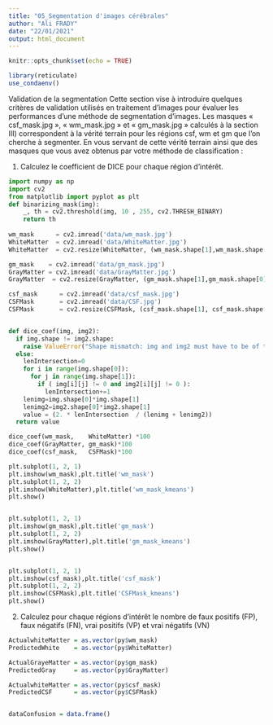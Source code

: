 ```yaml
---
title: "05_Segmentation d'images cérébrales"
author: "Ali FRADY"
date: "22/01/2021"
output: html_document
---
```


```r
knitr::opts_chunk$set(echo = TRUE)
```

```r
library(reticulate)
use_condaenv()
```


Validation de la segmentation
Cette section vise à introduire quelques critères de validation utilisés en traitement d’images pour évaluer les performances d’une méthode de segmentation d’images. Les masques « csf_mask.jpg », « wm_mask.jpg » et « gm_mask.jpg » calculés à la section III) correspondent à la vérité terrain pour les régions csf, wm et gm que l’on cherche à segmenter. En vous servant de cette vérité terrain ainsi que des masques que vous avez obtenus par votre méthode de classification :

1) Calculez le coefficient de DICE pour chaque région d’intérêt.

```python
import numpy as np
import cv2
from matplotlib import pyplot as plt
def binarizing_mask(img):
    _, th = cv2.threshold(img, 10 , 255, cv2.THRESH_BINARY)
    return th
    
wm_mask      = cv2.imread('data/wm_mask.jpg')
WhiteMatter  = cv2.imread('data/WhiteMatter.jpg')
WhiteMatter  = cv2.resize(WhiteMatter, (wm_mask.shape[1],wm_mask.shape[0]))

gm_mask    = cv2.imread('data/gm_mask.jpg')
GrayMatter = cv2.imread('data/GrayMatter.jpg')
GrayMatter  = cv2.resize(GrayMatter, (gm_mask.shape[1],gm_mask.shape[0]))

csf_mask      = cv2.imread('data/csf_mask.jpg')
CSFMask       = cv2.imread('data/CSF.jpg')
CSFMask       = cv2.resize(CSFMask, (csf_mask.shape[1], csf_mask.shape[0]))


def dice_coef(img, img2):
  if img.shape != img2.shape:
    raise ValueError("Shape mismatch: img and img2 must have to be of the same shape.")
  else:
    lenIntersection=0
    for i in range(img.shape[0]):
      for j in range(img.shape[1]):
        if ( img[i][j] != 0 and img2[i][j] != 0 ):
          lenIntersection+=1
    lenimg=img.shape[0]*img.shape[1]
    lenimg2=img2.shape[0]*img2.shape[1]
    value = (2. * lenIntersection  / (lenimg + lenimg2))
  return value
```

```python
dice_coef(wm_mask,    WhiteMatter) *100
dice_coef(GrayMatter, gm_mask)*100
dice_coef(csf_mask,   CSFMask)*100

```
```python
plt.subplot(1, 2, 1)
plt.imshow(wm_mask),plt.title('wm_mask') 
plt.subplot(1, 2, 2)
plt.imshow(WhiteMatter),plt.title('wm_mask_kmeans') 
plt.show()


plt.subplot(1, 2, 1)
plt.imshow(gm_mask),plt.title('gm_mask') 
plt.subplot(1, 2, 2)
plt.imshow(GrayMatter),plt.title('gm_mask_kmeans') 
plt.show()


plt.subplot(1, 2, 1)
plt.imshow(csf_mask),plt.title('csf_mask') 
plt.subplot(1, 2, 2)
plt.imshow(CSFMask),plt.title('CSFMask_kmeans') 
plt.show()
```




2) Calculez pour chaque régions d’intérêt le nombre de faux positifs (FP), faux négatifs (FN), vrai positifs (VP) et vrai négatifs (VN)






```r
ActualwhiteMatter = as.vector(py$wm_mask)
PredictedWhite    = as.vector(py$WhiteMatter)

ActualGrayeMatter = as.vector(py$gm_mask)
PredictedGray     = as.vector(py$GrayMatter)

ActualwhiteMatter = as.vector(py$csf_mask)
PredictedCSF      = as.vector(py$CSFMask)


dataConfusion = data.frame()
```

